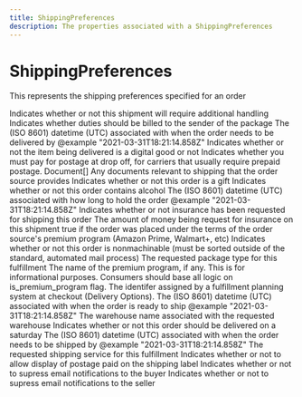 ```yaml
---
title: ShippingPreferences
description: The properties associated with a ShippingPreferences
---
```


ShippingPreferences
===============================================
This represents the shipping preferences specified for an order

<Reference>
  <Field name="additional_handling" type="boolean" nullable={true}>
    <Description>
      Indicates whether or not this shipment will require additional handling
    </Description>
  </Field>
  <Field name="bill_duties_to_sender" type="boolean" nullable={true}>
    <Description>
      Indicates whether duties should be billed to the sender of the package
    </Description>
  </Field>
  <Field name="deliver_by_date" type="string" nullable={true}>
    <Description>
      The (ISO 8601) datetime (UTC) associated with when the order needs to be delivered by @example "2021-03-31T18:21:14.858Z"
    </Description>
  </Field>
  <Field name="digital_fulfillment" type="boolean" nullable={true}>
    <Description>
      Indicates whether or not the item being delivered is a digital good or not
    </Description>
  </Field>
  <Field name="do_not_prepay_postage" type="boolean" nullable={true}>
    <Description>
      Indicates whether you must pay for postage at drop off, for carriers that usually require prepaid postage.
    </Description>
  </Field>
  <Field name="documents" nullable={true}>
    <Type>
      Document[]
    </Type>
    <Description>
      Any documents relevant to shipping that the order source provides
    </Description>
  </Field>
  <Field name="gift" type="boolean" nullable={true}>
    <Description>
      Indicates whether or not this order is a gift
    </Description>
  </Field>
  <Field name="has_alcohol" type="boolean" nullable={true}>
    <Description>
      Indicates whether or not this order contains alcohol
    </Description>
  </Field>
  <Field name="hold_until_date" type="string" nullable={true}>
    <Description>
      The (ISO 8601) datetime (UTC) associated with how long to hold the order @example "2021-03-31T18:21:14.858Z"
    </Description>
  </Field>
  <Field name="insurance_requested" type="boolean" nullable={true}>
    <Description>
      Indicates whether or not insurance has been requested for shipping this order
    </Description>
  </Field>
  <Field name="insured_value" type="number" nullable={true}>
    <Description>
      The amount of money being request for insurance on this shipment
    </Description>
  </Field>
  <Field name="is_premium_program" type="boolean" nullable={true}>
    <Description>
      true if the order was placed under the terms of the order source's premium program (Amazon Prime, Walmart+, etc)
    </Description>
  </Field>
  <Field name="non_machinable" type="boolean" nullable={true}>
    <Description>
      Indicates whether or not this order is nonmachinable (must be sorted outside of the standard, automated mail process)
    </Description>
  </Field>
  <Field name="package_type" type="string" nullable={true}>
    <Description>
      The requested package type for this fulfillment
    </Description>
  </Field>
  <Field name="premium_program_name" type="string" nullable={true}>
    <Description>
      The name of the premium program, if any. This is for informational purposes. Consumers should base all logic on is_premium_program flag.
    </Description>
  </Field>
  <Field name="preplanned_fulfillment_id" type="string" nullable={true}>
    <Description>
      The identifer assigned by a fulfillment planning system at checkout (Delivery Options).
    </Description>
  </Field>
  <Field name="ready_to_ship_date" type="string" nullable={true}>
    <Description>
      The (ISO 8601) datetime (UTC) associated with when the order is ready to ship @example "2021-03-31T18:21:14.858Z"
    </Description>
  </Field>
  <Field name="requested_warehouse" type="string" nullable={true}>
    <Description>
      The warehouse name associated with the requested warehouse
    </Description>
  </Field>
  <Field name="saturday_delivery" type="boolean" nullable={true}>
    <Description>
      Indicates whether or not this order should be delivered on a saturday
    </Description>
  </Field>
  <Field name="ship_by_date" type="string" nullable={true}>
    <Description>
      The (ISO 8601) datetime (UTC) associated with when the order needs to be shipped by @example "2021-03-31T18:21:14.858Z"
    </Description>
  </Field>
  <Field name="shipping_service" type="string" nullable={true}>
    <Description>
      The requested shipping service for this fulfillment
    </Description>
  </Field>
  <Field name="show_postage" type="boolean" nullable={true}>
    <Description>
      Indicates whether or not to allow display of postage paid on the shipping label
    </Description>
  </Field>
  <Field name="suppress_email_notify" type="boolean" nullable={true}>
    <Description>
      Indicates whether or not to supress email notifications to the buyer
    </Description>
  </Field>
  <Field name="suppress_marketplace_notify" type="boolean" nullable={true}>
    <Description>
      Indicates whether or not to supress email notifications to the seller
    </Description>
  </Field>
</Reference>